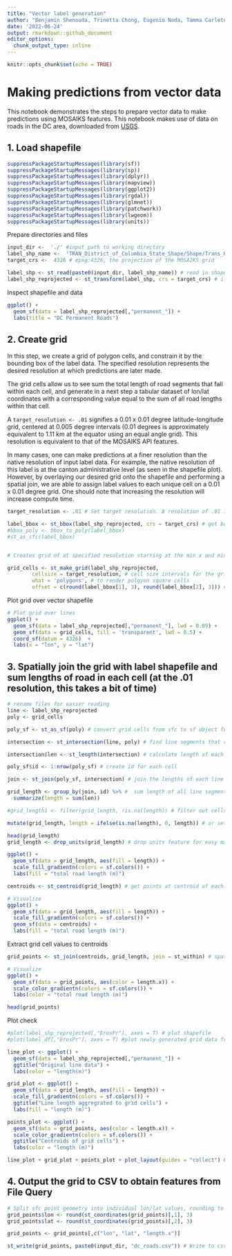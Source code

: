 ```yaml
---
title: "Vector label generation"
author: "Benjamin Shenouda, Trinetta Chong, Eugenio Noda, Tamma Carleton"
date: '2022-06-24'
output: rmarkdown::github_document
editor_options:
  chunk_output_type: inline
---
```


```r
knitr::opts_chunk$set(echo = TRUE)
```

# Making predictions from vector data

This notebook demonstrates the steps to prepare vector data to make predictions using MOSAIKS features. This notebook makes use of data on roads in the DC area, downloaded from [USGS](https://prd-tnm.s3.amazonaws.com/index.html?prefix=StagedProducts/Tran/Shape/).

## 1. Load shapefile

```r

suppressPackageStartupMessages(library(sf))
suppressPackageStartupMessages(library(sp))
suppressPackageStartupMessages(library(dplyr))
suppressPackageStartupMessages(library(mapview))
suppressPackageStartupMessages(library(ggplot2))
suppressPackageStartupMessages(library(rgdal))
suppressPackageStartupMessages(library(glmnet))
suppressPackageStartupMessages(library(patchwork))
suppressPackageStartupMessages(library(lwgeom))
suppressPackageStartupMessages(library(units))


```

Prepare directories and files

```r

input_dir <-  './' #input path to working directory
label_shp_name <-  'TRAN_District_of_Columbia_State_Shape/Shape/Trans_RoadSegment.shp'
target_crs <-  4326 # epsg:4326, the projection of the MOSAIKS grid

label_shp <- st_read(paste0(input_dir, label_shp_name)) # read in shapefile using sf package
label_shp_reprojected <- st_transform(label_shp, crs = target_crs) # if needed, reproject shapefile to epsg:4326
```

Inspect shapefile and data

```r
ggplot() +
  geom_sf(data = label_shp_reprojected[,"permanent_"]) +
  labs(title = "DC Permanent Roads")
```

## 2. Create grid

In this step, we create a grid of polygon cells, and constrain it by the bounding box of the label data. The specified resolution represents the desired resolution at which predictions are later made.

The grid cells allow us to see sum the total length of road segments that fall within each cell, and generate in a next step a tabular dataset of lon/lat coordinates with a corresponding value equal to the sum of all road lengths within that cell.

A `target_resolution <- .01` signifies a 0.01 x 0.01 degree latitude-longitude grid, centered at 0.005 degree intervals (0.01 degrees is approximately equivalent to 1.11 km at the equator using an equal angle grid). This resolution is equivalent to that of the MOSAIKS API features. 

In many cases, one can make predictions at a finer resolution than the native resolution of input label data. For example, the native resolution of this label is at the canton administrative level (as seen in the shapefile plot). However, by overlaying our desired grid onto the shapefile and performing a spatial join, we are able to assign label values to each unique cell on a 0.01 x 0.01 degree grid. One should note that increasing the resolution will increase compute time.

```r

target_resolution <- .01 # Set target resolution. A resolution of .01 is equal to the .01 x .01 dense grid of the MOSAIKS API.

label_bbox <- st_bbox(label_shp_reprojected, crs = target_crs) # get bounding box of shapefile
#bbox_poly <- bbox_to_poly(label_bbox)
#st_as_sfc(label_bbox)


# Creates grid of at specified resolution starting at the min x and min y coordinates of the label bounding box

grid_cells <- st_make_grid(label_shp_reprojected, 
        cellsize = target_resolution, # cell size intervals for the grid, can be modified for higher or lower resolution -> .01 is equal to the MOSAIKS dense grid
        what = 'polygons', # to render polgyon square cells
        offset = c(round(label_bbox[1], 3), round(label_bbox[2], 3))) # starting at the min x and y of the bbox rounded to 3 digit precision of the MOSAIKS grid

```

Plot grid over vector shapefile

```r
# Plot grid over lines
ggplot() +
  geom_sf(data = label_shp_reprojected[,"permanent_"], lwd = 0.09) +
  geom_sf(data = grid_cells, fill = 'transparent', lwd = 0.5) +
  coord_sf(datum = 4326)  +
  labs(x = "lon", y = "lat")

```

## 3. Spatially join the grid with label shapefile and sum lengths of road in each cell (at the .01 resolution, this takes a bit of time)

```r
# rename files for easier reading
line <- label_shp_reprojected
poly <- grid_cells

poly_sf <- st_as_sf(poly) # convert grid cells from sfc to sf object for manipulation

intersection <- st_intersection(line, poly) # find line segments that correspond to each grid cell (takes time)

intersection$len <- st_length(intersection) # calculate length of each line segment in each cell

poly_sf$id <- 1:nrow(poly_sf) # create id for each cell

join <- st_join(poly_sf, intersection) # join the lengths of each line segment to its corresponding polygon

grid_length <- group_by(join, id) %>% #  sum length of all line segments in each cell by cell id
  summarize(length = sum(len))

#grid_length1 <- filter(grid_length, !is.na(length)) # filter out cells without line segments

mutate(grid_length, length = ifelse(is.na(length), 0, length)) # or set length to 0 for cells without lines
```


```r
head(grid_length)
grid_length <- drop_units(grid_length) # drop units feature for easy manipulation. Length is in meters

ggplot() +
  geom_sf(data = grid_length, aes(fill = length)) +
  scale_fill_gradientn(colors = sf.colors()) +
  labs(fill = "total road length (m)")
```


```r
centroids <- st_centroid(grid_length) # get points at centroid of each grid cell

# Visualize
ggplot() +
  geom_sf(data = grid_length, aes(fill = length)) +
  scale_fill_gradientn(colors = sf.colors()) + 
  geom_sf(data = centroids) +
  labs(fill = "total road length (m)")
```

Extract grid cell values to centroids
```r
grid_points <- st_join(centroids, grid_length, join = st_within) # spatial join

# Visualize
ggplot() +
  geom_sf(data = grid_points, aes(color = length.x)) +
  scale_color_gradientn(colors = sf.colors()) +
  labs(color = "total road length (m)")

head(grid_points)
```

############
Plot check

```r
#plot(label_shp_reprojected[,"ErosPr"], axes = T) # plot shapefile
#plot(label_df[,"ErosPr"], axes = T) #plot newly generated grid data frame

line_plot <- ggplot() +
  geom_sf(data = label_shp_reprojected[,"permanent_"]) +
  ggtitle("Original line data") +
  labs(color = "length(m)")

grid_plot <- ggplot() +
  geom_sf(data = grid_length, aes(fill = length)) +
  scale_fill_gradientn(colors = sf.colors()) +
  ggtitle("Line length aggregrated to grid cells") +
  labs(fill = "length (m)")

points_plot <- ggplot() +
  geom_sf(data = grid_points, aes(color = length.x)) +
  scale_color_gradientn(colors = sf.colors()) +
  ggtitle("Centroids of grid cells") +
  labs(color = "length (m)")

line_plot + grid_plot + points_plot + plot_layout(guides = "collect") & theme(legend.position = 'bottom')
```

## 4. Output the grid to CSV to obtain features from File Query

```r
# Split sfc point geometry into individual lon/lat values, rounding to precision of MOSAIKS grid for merging
grid_points$lon <- round(st_coordinates(grid_points)[,1], 3)
grid_points$lat <- round(st_coordinates(grid_points)[,2], 3)

grid_points <- grid_points[,c("lon", "lat", "length.x")]

st_write(grid_points, paste0(input_dir, "dc_roads.csv")) # Write to csv - sfc point geomtery is automatically dropped. Results in 3 columns of label value, longitude, and latitude
```

